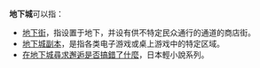 '''地下城'''可以指：
* [[地下街|地下街]]，指设置于地下，并设有供不特定民众通行的通道的商店街。
* [[副本_(电子游戏)|地下城副本]]，是指各类电子游戏或桌上游戏中的特定区域。
* [[在地下城尋求邂逅是否搞錯了什麼|在地下城尋求邂逅是否搞錯了什麼]]，日本輕小說系列。
{{disambig|Cat=三字消歧义}}